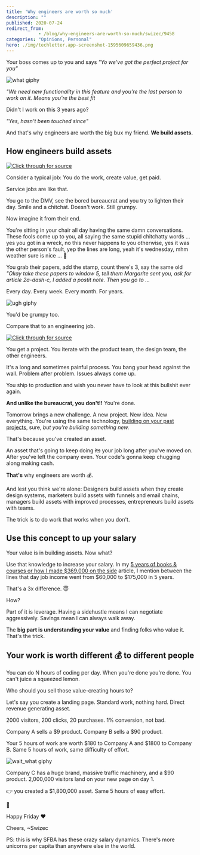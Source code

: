 ```yaml
---
title: 'Why engineers are worth so much'
description: ""
published: 2020-07-24
redirect_from: 
            - /blog/why-engineers-are-worth-so-much/swizec/9458
categories: "Opinions, Personal"
hero: ./img/techletter.app-screenshot-1595609659436.png
---
```

Your boss comes up to you and says _&quot;Yo we&#x27;ve got the perfect project for you&quot;_





![what giphy](./img/media-KWbmr5E1UdPUI-giphy.gif)



_&quot;We need new functionality in this feature and you&#x27;re the last person to work on it. Means you&#x27;re the best fit_



Didn&#x27;t I work on this 3 years ago?



_&quot;Yes, hasn&#x27;t been touched since&quot;_



And that&#x27;s why engineers are worth the big bux my friend. **We build assets.**



## How engineers build assets





[![Click through for source](./img/techletter.app-screenshot-1595609659436.png)](https://twitter.com/Swizec/status/1285989900110577664)





Consider a typical job: You do the work, create value, get paid.



Service jobs are like that.



You go to the DMV, see the bored bureaucrat and you try to lighten their day. Smile and a chitchat. Doesn&#x27;t work. Still grumpy.



Now imagine it from their end.



You&#x27;re sitting in your chair all day having the same damn conversations. These fools come up to you, all saying the same stupid chitchatty words ... yes you got in a wreck, no this never happens to you otherwise, yes it was the other person&#x27;s fault, yep the lines are long, yeah it&#x27;s wednesday, mhm weather sure is nice ... 🤮



You grab their papers, add the stamp, count there&#x27;s 3, say the same old _&quot;Okay take these papers to window 5, tell them Margarite sent you, ask for article 2a-dash-c, I added a postit note. Then you go to ..._



Every day. Every week. Every month. For years.



![ugh giphy](./img/media-1lAOemoi0KhPMzxczT-giphy.gif)



You&#x27;d be grumpy too.



Compare that to an engineering job.





[![Click through for source](./img/techletter.app-screenshot-1595609665807.png)](https://twitter.com/Swizec/status/1283475726432264192)





You get a project. You iterate with the product team, the design team, the other engineers.



It&#x27;s a long and sometimes painful process. You bang your head against the wall. Problem after problem. Issues always come up.



You ship to production and wish you never have to look at this bullshit ever again.



**And unlike the bureaucrat, you don&#x27;t!!** You&#x27;re done.



Tomorrow brings a new challenge. A new project. New idea. New everything. You&#x27;re using the same technology, [building on your past projects](https://swizec.com/blog/path-dependence/swizec/9448), sure, _but you&#x27;re building something new._



That&#x27;s because you&#x27;ve created an asset.



An asset that&#x27;s going to keep doing ~~its~~ your job long after you&#x27;ve moved on. After you&#x27;ve left the company even. Your code&#x27;s gonna keep chugging along making cash.



**That&#x27;s** why engineers are worth 💰.



And lest you think we&#x27;re alone: Designers build assets when they create design systems, marketers build assets with funnels and email chains, managers build assets with improved processes, entrepreneurs build assets with teams.



The trick is to do work that works when you don&#x27;t.



## Use this concept to up your salary



Your value is in building assets. Now what?



Use that knowledge to increase your salary. In my [5 years of books &amp; courses or how I made $369,000 on the side](https://swizec.com/blog/5-years-of-books-courses-or-how-i-made-369000-on-the-side/swizec/9453) article, I mention between the lines that day job income went from $60,000 to $175,000 in 5 years.



That&#x27;s a 3x difference. 😇



How?



Part of it is leverage. Having a sidehustle means I can negotiate aggressively. Savings mean I can always walk away.



The **big part is understanding your value** and finding folks who value it. That&#x27;s the trick.



## Your work is worth different 💰 to different people



You can do N hours of coding per day. When you&#x27;re done you&#x27;re done. You can&#x27;t juice a squeezed lemon.



Who should you sell those value-creating hours to?



Let&#x27;s say you create a landing page. Standard work, nothing hard. Direct revenue generating asset.



2000 visitors, 200 clicks, 20 purchases. 1% conversion, not bad.



Company A sells a $9 product. Company B sells a $90 product.



Your 5 hours of work are worth $180 to Company A and $1800 to Company B. Same 5 hours of work, same difficulty of effort.



![wait_what giphy](./img/media-tLql6mMHC6wvK-giphy.gif)



Company C has a huge brand, massive traffic machinery, and a $90 product. 2,000,000 visitors land on your new page on day 1.



👉 you created a $1,800,000 asset. Same 5 hours of easy effort.



🤯



Happy Friday ❤️



Cheers, ~Swizec



PS: this is why SFBA has these crazy salary dynamics. There&#x27;s more unicorns per capita than anywhere else in the world.